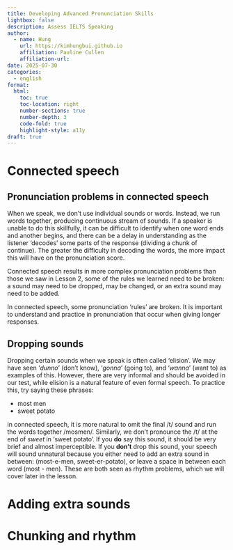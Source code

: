 ```yaml
---
title: Developing Advanced Pronunciation Skills
lightbox: false
description: Assess IELTS Speaking
author:
  - name: Hung
    url: https://kimhungbui.github.io
    affiliation: Pauline Cullen
    affiliation-url: 
date: 2025-07-30
categories:
  - english
format:
  html:
    toc: true
    toc-location: right
    number-sections: true
    number-depth: 3
    code-fold: true
    highlight-style: a11y
draft: true
---
```

# Connected speech

## Pronunciation problems in connected speech

When we speak, we don't use individual sounds or words. Instead, we run words together, producing continuous stream of sounds. If a speaker is unable to do this skillfully, it can be difficult to identify when one word ends and another begins, and there can be a delay in understanding as the listener 'decodes' some parts of the response (dividing a chunk of continue). The greater the difficulty in decoding the words, the more impact this will have on the pronunciation score. 

Connected speech results in more complex pronunciation problems than those we saw in Lesson 2, some of the rules we learned need to be broken: a sound may need to be dropped, may be changed, or an extra sound may need to be added.

:::{.callout-tip}
In connected speech, some pronunciation 'rules' are broken. It is important to understand and practice in pronunciation that occur when giving longer responses.
:::

## Dropping sounds

Dropping certain sounds when we speak is often called 'elision'. We may have seen '_dunno_' (don't know), '_gonna_' (going to), and '_wanna_' (want to) as examples of this. However, there are very informal and should be avoided in our test, while elision is a natural feature of even formal speech. To practice this, try saying these phrases:

- most men
- sweet potato

in connected speech, it is more natural to omit the final /t/ sound and run the words together /mosmen/. Similarly, we don't pronounce the /t/ at the end of _sweet_ in 'sweet potato'. If you __do__ say this sound, it should be very brief and almost imperceptible. If you __don't__ drop this sound, your speech will sound unnatural because you either need to add an extra sound in between: (most-e-men, sweet-er-potato), or leave a space in between each word (most - men). These are both seen as rhythm problems, which we will cover later in the lesson.




# Adding extra sounds



# Chunking and rhythm